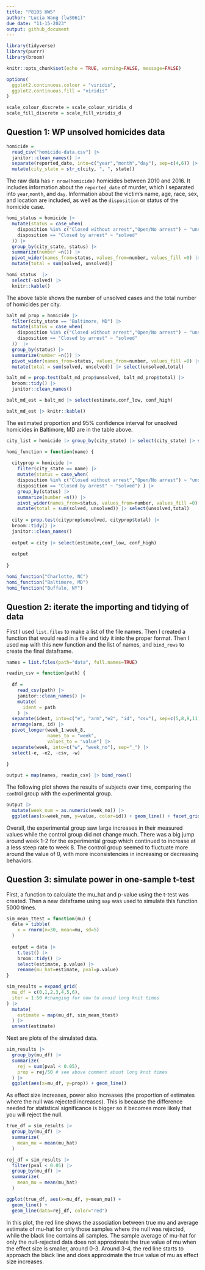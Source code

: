 ```yaml
---
title: "P8105 HW5"
author: "Lucia Wang (lw3061)"
due date: "11-15-2023"
output: github_document
---
```


```r
library(tidyverse)
library(purrr)
library(broom)

knitr::opts_chunk$set(echo = TRUE, warning=FALSE, message=FALSE)

options(
  ggplot2.continuous.colour = "viridis",
  ggplot2.continuous.fill = "viridis"
)

scale_colour_discrete = scale_colour_viridis_d
scale_fill_discrete = scale_fill_viridis_d
```

## Question 1: WP unsolved homicides data
```r
homicide = 
  read_csv("homicide-data.csv") |> 
  janitor::clean_names() |>
  separate(reported_date, into=c("year","month","day"), sep=c(4,6)) |>
  mutate(city_state = str_c(city, ", ", state))
```

The raw data has `r nrow(homicide)` homicides between 2010 and 2016. It includes information about the `reported_date` of murder, which I separated into `year`,`month`, and `day`. Information about the victim's name, age, race, sex, and location are included, as well as the `disposition` or status of the homicide case. 

```r
homi_status = homicide |> 
  mutate(status = case_when(
    disposition %in% c("Closed without arrest","Open/No arrest") ~ "unsolved",
    disposition == "Closed by arrest" ~ "solved"
  )) |>
  group_by(city_state, status) |> 
  summarize(number =n()) |>
  pivot_wider(names_from=status, values_from=number, values_fill =0) |>
  mutate(total = sum(solved, unsolved))

homi_status  |>
  select(-solved) |>
  knitr::kable()
```
The above table shows the number of unsolved cases and the total number of homicides per city. 

```r
balt_md_prop = homicide |>
  filter(city_state == "Baltimore, MD") |>
  mutate(status = case_when(
    disposition %in% c("Closed without arrest","Open/No arrest") ~ "unsolved",
    disposition == "Closed by arrest" ~ "solved"
  ))  |>
  group_by(status) |> 
  summarize(number =n()) |>
  pivot_wider(names_from=status, values_from=number, values_fill =0) |>
  mutate(total = sum(solved, unsolved)) |> select(unsolved,total)

balt_md = prop.test(balt_md_prop$unsolved, balt_md_prop$total) |>
  broom::tidy() |>
  janitor::clean_names()

balt_md_est = balt_md |> select(estimate,conf_low, conf_high) 

balt_md_est |> knitr::kable()
```
The estimated proportion and 95% confidence interval for unsolved homicides in Baltimore, MD are in the table above.

```r
city_list = homicide |> group_by(city_state) |> select(city_state) |> summarize()

homi_function = function(name) {
  
  cityprop = homicide |>
    filter(city_state == name) |>
    mutate(status = case_when(
    disposition %in% c("Closed without arrest","Open/No arrest") ~ "unsolved",
    disposition == "Closed by arrest" ~ "solved") ) |>
    group_by(status) |> 
    summarize(number =n()) |>
    pivot_wider(names_from=status, values_from=number, values_fill =0) |>
    mutate(total = sum(solved, unsolved)) |> select(unsolved,total)
  
  city = prop.test(cityprop$unsolved, cityprop$total) |>
  broom::tidy() |>
  janitor::clean_names()
  
  output = city |> select(estimate,conf_low, conf_high) 
  
  output
  
}

homi_function("Charlotte, NC")
homi_function("Baltimore, MD")
homi_function("Buffalo, NY")

```

## Question 2: iterate the importing and tidying of data
First I used `list.files` to make a list of the file names. Then I created a function that would read in a file and tidy it into the proper format. Then I used `map` with this new function and the list of names, and `bind_rows` to create the final dataframe.
```r
names = list.files(path="data", full.names=TRUE)

readin_csv = function(path) {
  
  df =
    read_csv(path) |>
    janitor::clean_names() |>
    mutate(
      ident = path
    ) |>
  separate(ident, into=c("e", "arm","e2", "id", "csv"), sep=c(5,8,9,11)) |>
  arrange(arm, id) |>
  pivot_longer(week_1:week_8,
               names_to = "week",
               values_to = "value") |>
  separate(week, into=c("w", "week_no"), sep="_") |> 
  select(-e, -e2, -csv, -w)
  
}

output = map(names, readin_csv) |> bind_rows()

```

The following plot shows the results of subjects over time, comparing the `con`trol group with the `ex`perimental group.
```r
output |>
  mutate(week_num = as.numeric(week_no)) |>
  ggplot(aes(x=week_num, y=value, color=id)) + geom_line() + facet_grid(~arm)
```

Overall, the experimental group saw large increases in their measured values while the control group did not change much. There was a big jump around week 1-2 for the experimental group which continued to increase at a less steep rate to week 8. The control group seemed to fluctuate more around the value of 0, with more inconsistencies in increasing or decreasing behaviors. 

## Question 3: simulate power in one-sample t-test
First, a function to calculate the mu_hat and p-value using the t-test was created. Then a new dataframe using `map` was used to simulate this function 5000 times.
```r
sim_mean_ttest = function(mu) {
  data = tibble(
    x = rnorm(n=30, mean=mu, sd=5)
  )
  
  output = data |> 
    t.test() |> 
    broom::tidy() |>
    select(estimate, p.value) |>
    rename(mu_hat=estimate, pval=p.value)
}

sim_results = expand_grid(
  mu_df = c(0,1,2,3,4,5,6),
  iter = 1:50 #changing for now to avoid long knit times
) |>
  mutate(
    estimate = map(mu_df, sim_mean_ttest)
  ) |>
  unnest(estimate)
```

Next are plots of the simulated data.
```r
sim_results |>
  group_by(mu_df) |>
  summarize(
    rej = sum(pval < 0.05),
    prop = rej/50 # see above comment about long knit times
  ) |>
  ggplot(aes(x=mu_df, y=prop)) + geom_line()
```

As effect size increases, power also increases (the proportion of estimates where the null was rejected increases). This is because the difference needed for statistical significance is bigger so it becomes more likely that you will reject the null. 

```r
true_df = sim_results |>
  group_by(mu_df) |>
  summarize(
    mean_mu = mean(mu_hat)
  )

rej_df = sim_results |>
  filter(pval < 0.05) |>
  group_by(mu_df) |>
  summarize(
    mean_mu = mean(mu_hat)
  )

ggplot(true_df, aes(x=mu_df, y=mean_mu)) + 
  geom_line() +
  geom_line(data=rej_df, color="red")
```
In this plot, the red line shows the association between true mu and average estimate of mu-hat for only those samples where the null was rejected, while the black line contains all samples. The sample average of mu-hat for only the null-rejected data does not approximate the true value of mu when the effect size is smaller, around 0-3. Around 3-4, the red line starts to approach the black line and does approximate the true value of mu as effect size increases.

